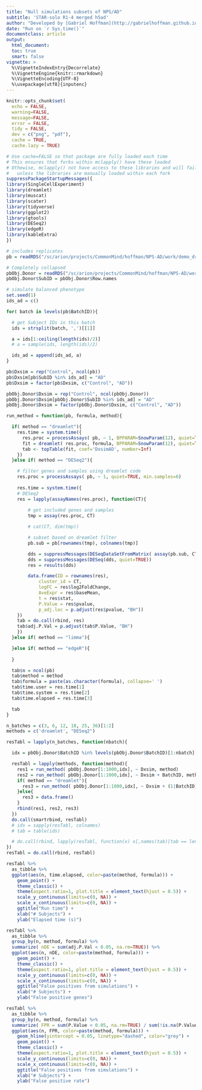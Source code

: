 ```yaml
---
title: "Null simulations subsets of NPS/AD"
subtitle: 'STAR-solo R1-4 merged h5ad'
author: "Developed by [Gabriel Hoffman](http://gabrielhoffman.github.io/)"
date: "Run on `r Sys.time()`"
documentclass: article
output: 
  html_document:
  toc: true
  smart: false
vignette: >
  %\VignetteIndexEntry{Decorrelate}
  %\VignetteEngine{knitr::rmarkdown}
  %\VignetteEncoding{UTF-8}
  %\usepackage[utf8]{inputenc}
---
```



<!--- 

# results 
# /sc/arion/projects/CommonMind/hoffman/NPS-AD/work/nps_ad/demo/results
cd /sc/arion/projects/CommonMind/hoffman/NPS-AD/work/nps_ad/
ml python git
git pull
R
# rm -rf demo_dreamlet_sims_cache

system("git pull"); rmarkdown::render("demo_dreamlet_sims.Rmd");


# https://hoffmg01.u.hpc.mssm.edu/nps_ad/demo_dreamlet_sims.html


ml git
cd ~/build2/dreamlet
git pull
R CMD INSTALL .


--->



```r
knitr::opts_chunk$set(
  echo = FALSE,
  warning=FALSE,
  message=FALSE,
  error = FALSE,
  tidy = FALSE,
  dev = c("png", "pdf"),
  cache = TRUE,
  cache.lazy = TRUE)
```

```r
# Use cache=FALSE so that package are fully loaded each time
# This ensures that forks within mclapply() have these loaded
# Othewise, mclapply() not have access to these libraries and will fail 
#   unless the libraries are manually loaded within each fork
suppressPackageStartupMessages({
library(SingleCellExperiment)
library(dreamlet)
library(muscat)
library(scater)
library(tidyverse)
library(ggplot2)
library(gtools)
library(DESeq2)
library(edgeR)
library(kableExtra)
})
```

```r
# includes replicates
pb = readRDS("/sc/arion/projects/CommonMind/hoffman/NPS-AD/work/demo_dreamlet_pbobj.RDS")

# Completely collapsed
pbObj.Donor = readRDS("/sc/arion/projects/CommonMind/hoffman/NPS-AD/work/demo_dreamlet_pbobj_Donor.RDS")
pbObj.Donor$SubID = pbObj.Donor$Row.names 

# simulate balanced phenotype
set.seed(1)
ids_ad = c()

for( batch in levels(pb$BatchID)){

  # get Subject IDs in this batch
  ids = strsplit(batch, ',')[[1]]

  a = ids[1:ceiling(length(ids)/2)]
  # a = sample(ids, length(ids)/2)

  ids_ad = append(ids_ad, a)
}

pb$Dxsim = rep("Control", ncol(pb))
pb$Dxsim[pb$SubID %in% ids_ad] = "AD"
pb$Dxsim = factor(pb$Dxsim, c("Control", "AD"))

pbObj.Donor$Dxsim = rep("Control", ncol(pbObj.Donor))
pbObj.Donor$Dxsim[pbObj.Donor$SubID %in% ids_ad] = "AD"
pbObj.Donor$Dxsim = factor(pbObj.Donor$Dxsim, c("Control", "AD"))
```




```r
run_method = function(pb, formula, method){

  if( method == "dreamlet"){
    res.time = system.time({
      res.proc = processAssays( pb, ~ 1, BPPARAM=SnowParam(12), quiet=TRUE, min.samples=6) 
      fit = dreamlet( res.proc, formula, BPPARAM=SnowParam(12), quiet=TRUE)
      tab <- topTable(fit, coef='DxsimAD', number=Inf)
    })
  }else if( method == "DESeq2"){

    # filter genes and samples using dreamlet code
    res.proc = processAssays( pb, ~ 1, quiet=TRUE, min.samples=6)
  
    res.time = system.time({
    # DESeq2
    res = lapply(assayNames(res.proc), function(CT){
        
        # get included genes and samples
        tmp = assay(res.proc, CT)

        # cat(CT, dim(tmp))

        # subset based on dreamlet filter
        pb.sub = pb[rownames(tmp), colnames(tmp)]

        dds = suppressMessages(DESeqDataSetFromMatrix( assay(pb.sub, CT), colData(pb.sub), formula))
        dds = suppressMessages(DESeq(dds, quiet=TRUE))
        res = results(dds)

        data.frame(ID = rownames(res),
            cluster_id = CT,
            logFC = res$log2FoldChange,
            AveExpr = res$baseMean, 
            t = res$stat, 
            P.Value = res$pvalue, 
            p_adj.loc = p.adjust(res$pvalue, "BH"))
    })
    tab = do.call(rbind, res)
    tab$adj.P.Val = p.adjust(tab$P.Value, "BH")
    })
  }else if( method == "limma"){

  }else if( method == "edgeR"){
    
  }

  tab$n = ncol(pb)
  tab$method = method
  tab$formula = paste(as.character(formula), collapse=' ')
  tab$time.user = res.time[1]
  tab$time.system = res.time[2]
  tab$time.elapsed = res.time[3]

  tab
}
```



```r
n_batches = c(3, 6, 12, 18, 25, 36)[1:2]
methods = c('dreamlet', "DESeq2")

resTabl = lapply(n_batches, function(nbatch){

  idx = pbObj.Donor$BatchID %in% levels(pbObj.Donor$BatchID)[1:nbatch]

  resTabl = lapply(methods, function(method){
    res1 = run_method( pbObj.Donor[1:1000,idx], ~ Dxsim, method)
    res2 = run_method( pbObj.Donor[1:1000,idx], ~ Dxsim + BatchID, method)
    if( method == "dreamlet"){      
      res3 = run_method( pbObj.Donor[1:1000,idx], ~ Dxsim + (1|BatchID), method)
    }else{
      res3 = data.frame()
    }
    rbind(res1, res2, res3)
  })
  do.call(smartrbind, resTabl)
  # ids = sapply(resTabl, colnames)
  # tab = table(ids)

  # do.call(rbind, lapply(resTabl, function(x) x[,names(tab)[tab == length(resTabl)]]))
})
resTabl = do.call(rbind, resTabl)
```

```r
resTabl %>%
  as_tibble %>%
  ggplot(aes(n, time.elapsed, color=paste(method, formula))) + 
    geom_point() + 
    theme_classic() +
    theme(aspect.ratio=1, plot.title = element_text(hjust = 0.5)) + 
    scale_y_continuous(limits=c(0, NA)) + 
    scale_x_continuous(limits=c(0, NA)) +
    ggtitle("Run time") + 
    xlab("# Subjects") + 
    ylab("Elapsed time (s)")
```

```r
resTabl %>%
  as_tibble %>%
  group_by(n, method, formula) %>%
  summarize( nDE = sum(adj.P.Val < 0.05, na.rm=TRUE)) %>%
  ggplot(aes(n, nDE, color=paste(method, formula))) + 
    geom_point() + 
    theme_classic() +
    theme(aspect.ratio=1, plot.title = element_text(hjust = 0.5)) + 
    scale_y_continuous(limits=c(0, NA)) + 
    scale_x_continuous(limits=c(0, NA)) +
    ggtitle("False positives from simulations") + 
    xlab("# Subjects") + 
    ylab("False positive genes")
```




```r
resTabl %>%
  as_tibble %>%
  group_by(n, method, formula) %>%
  summarize( FPR = sum(P.Value < 0.05, na.rm=TRUE) / sum(!is.na(P.Value))) %>%
  ggplot(aes(n, FPR, color=paste(method, formula))) + 
    geom_hline(yintercept = 0.05, linetype="dashed", color="grey") +
    geom_point() + 
    theme_classic() +
    theme(aspect.ratio=1, plot.title = element_text(hjust = 0.5)) + 
    scale_y_continuous(limits=c(0, NA)) + 
    scale_x_continuous(limits=c(0, NA)) +
    ggtitle("False positives from simulations") + 
    xlab("# Subjects") + 
    ylab("False positive rate")
```

















    





















